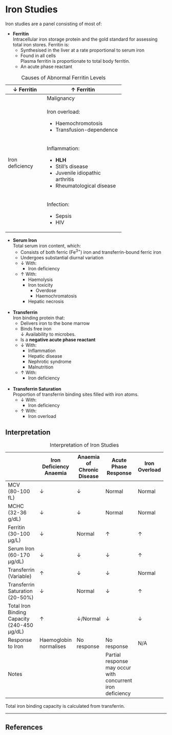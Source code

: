 # Iron Studies {#sec-iron}

Iron studies are a panel consisting of most of:

* **Ferritin**\
Intracellular iron storage protein and the gold standard for assessing total iron stores. Ferritin is:
	* Synthesised in the liver at a rate proportional to serum iron
	* Found in all cells\
	Plasma ferritin is proportionate to total body ferritin.
	* An acute phase reactant

:::column-margin
: Causes of Abnormal Ferritin Levels

+-----------------+---------------------------------+
| ↓ Ferritin      | ↑ Ferritin                      |
+=================+=================================+
| Iron deficiency | Malignancy                      |
|                 +---------------------------------+
|                 | Iron overload:                  |
|                 |                                 |
|                 | * Haemochromotosis              |
|                 | * Transfusion-dependence        |
|                 +---------------------------------+
|                 | Inflammation:                   |
|                 |                                 |
|                 | * **HLH**                       |
|                 | * Still's disease               |
|                 | * Juvenile idiopathic arthritis |
|                 | * Rheumatological disease       |
|                 +---------------------------------+
|                 | Infection:                      |
|                 |                                 |
|                 | * Sepsis                        |
|                 | * HIV                           |
+-----------------+---------------------------------+
:::

* **Serum Iron**\
Total serum iron content, which:
	* Consists of both ferric (Fe^3+^) iron and transferrin-bound ferric iron
	* Undergoes substantial diurnal variation
	* ↓ With:
		* Iron deficiency
	* ↑ With:
		* Haemolysis
		* Iron toxicity
			* Overdose
			* Haemochromatosis
		* Hepatic necrosis\
\
* **Transferrin**\
Iron binding protein that:
	* Delivers iron to the bone marrow
	* Binds free iron\
	↓ Availability to microbes.
	* Is a **negative acute phase reactant**
	* ↓ With:
		* Inflammation
		* Hepatic disease
		* Nephrotic syndrome
		* Malnutrition
	* ↑ With:
		* Iron deficiency\
\
* **Transferrin Saturation**\
Proportion of transferrin binding sites filled with iron atoms.
	* ↓ With:
		* Iron deficiency
	* ↑ With:
		* Iron overload

## Interpretation

: Interpretation of Iron Studies

+------------------------------+-------------------------+----------------------------+------------------------------------------------------------+---------------+
|                              | Iron Deficiency Anaemia | Anaemia of Chronic Disease | Acute Phase Response                                       | Iron Overload |
+==============================+=========================+============================+============================================================+===============+
| MCV\                         | ↓                       | ↓                          | Normal                                                     | Normal        |
| (80-100 fL)                  |                         |                            |                                                            |               |
+------------------------------+-------------------------+----------------------------+------------------------------------------------------------+---------------+
| MCHC\                        | ↓                       | ↓                          | Normal                                                     | Normal        |
| (32-36 g/dL)                 |                         |                            |                                                            |               |
+------------------------------+-------------------------+----------------------------+------------------------------------------------------------+---------------+
| Ferritin\                    | ↓                       | Normal                     | ↑                                                          | ↑             |
| (30-100 µg/L)                |                         |                            |                                                            |               |
+------------------------------+-------------------------+----------------------------+------------------------------------------------------------+---------------+
| Serum Iron\                  | ↓                       | ↓                          | ↓                                                          | ↑             |
| (60-170 μg/dL)               |                         |                            |                                                            |               |
+------------------------------+-------------------------+----------------------------+------------------------------------------------------------+---------------+
| Transferrin\                 | ↑                       | ↓                          | ↓                                                          | Normal        |
| (Variable)                   |                         |                            |                                                            |               |
+------------------------------+-------------------------+----------------------------+------------------------------------------------------------+---------------+
| Transferrin Saturation\      | ↓                       | Normal                     | ↓                                                          | ↑             |
| (20-50%)                     |                         |                            |                                                            |               |
+------------------------------+-------------------------+----------------------------+------------------------------------------------------------+---------------+
| Total Iron Binding Capacity\ | ↑                       | ↓/Normal                   | ↓                                                          | ↓             |
| (240-450 μg/dL)              |                         |                            |                                                            |               |
+------------------------------+-------------------------+----------------------------+------------------------------------------------------------+---------------+
| Response to Iron             | Haemoglobin normalises  | No response                | No response                                                | N/A           |
+------------------------------+-------------------------+----------------------------+------------------------------------------------------------+---------------+
| Notes                        |                         |                            | Partial response may occur with concurrent iron deficiency |               |
+------------------------------+-------------------------+----------------------------+------------------------------------------------------------+---------------+

:::column-margin
Total iron binding capacity is calculated from transferrin.
:::


---

## References